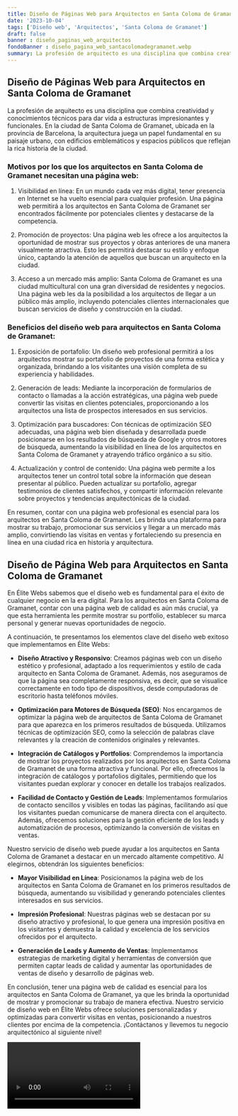 ```yaml
---
title: Diseño de Páginas Web para Arquitectos en Santa Coloma de Gramanet
date: '2023-10-04'
tags: ['Diseño web', 'Arquitectos', 'Santa Coloma de Gramanet']
draft: false
banner : diseño_paginas_web_arquitectos
fondoBanner : diseño_pagina_web_santacolomadegramanet.webp
summary: La profesión de arquitecto es una disciplina que combina creatividad y conocimientos técnicos para dar vida a estructuras impresionantes y funcionales. En la ciudad de Santa Coloma de Gramanet, ubicada en la provincia de Barcelona, la arquitectura juega un papel fundamental en su paisaje urbano, con edificios emblemáticos y espacios públicos que reflejan la rica historia de la ciudad.
---
```


## Diseño de Páginas Web para Arquitectos en Santa Coloma de Gramanet

La profesión de arquitecto es una disciplina que combina creatividad y conocimientos técnicos para dar vida a estructuras impresionantes y funcionales. En la ciudad de Santa Coloma de Gramanet, ubicada en la provincia de Barcelona, la arquitectura juega un papel fundamental en su paisaje urbano, con edificios emblemáticos y espacios públicos que reflejan la rica historia de la ciudad.

### Motivos por los que los arquitectos en Santa Coloma de Gramanet necesitan una página web:

1. Visibilidad en línea: En un mundo cada vez más digital, tener presencia en Internet se ha vuelto esencial para cualquier profesión. Una página web permitirá a los arquitectos en Santa Coloma de Gramanet ser encontrados fácilmente por potenciales clientes y destacarse de la competencia.

2. Promoción de proyectos: Una página web les ofrece a los arquitectos la oportunidad de mostrar sus proyectos y obras anteriores de una manera visualmente atractiva. Esto les permitirá destacar su estilo y enfoque único, captando la atención de aquellos que buscan un arquitecto en la ciudad.

3. Acceso a un mercado más amplio: Santa Coloma de Gramanet es una ciudad multicultural con una gran diversidad de residentes y negocios. Una página web les da la posibilidad a los arquitectos de llegar a un público más amplio, incluyendo potenciales clientes internacionales que buscan servicios de diseño y construcción en la ciudad.

### Beneficios del diseño web para arquitectos en Santa Coloma de Gramanet:

1. Exposición de portafolio: Un diseño web profesional permitirá a los arquitectos mostrar su portafolio de proyectos de una forma estética y organizada, brindando a los visitantes una visión completa de su experiencia y habilidades.

2. Generación de leads: Mediante la incorporación de formularios de contacto o llamadas a la acción estratégicas, una página web puede convertir las visitas en clientes potenciales, proporcionando a los arquitectos una lista de prospectos interesados en sus servicios.

3. Optimización para buscadores: Con técnicas de optimización SEO adecuadas, una página web bien diseñada y desarrollada puede posicionarse en los resultados de búsqueda de Google y otros motores de búsqueda, aumentando la visibilidad en línea de los arquitectos en Santa Coloma de Gramanet y atrayendo tráfico orgánico a su sitio.

4. Actualización y control de contenido: Una página web permite a los arquitectos tener un control total sobre la información que desean presentar al público. Pueden actualizar su portafolio, agregar testimonios de clientes satisfechos, y compartir información relevante sobre proyectos y tendencias arquitectónicas de la ciudad.

En resumen, contar con una página web profesional es esencial para los arquitectos en Santa Coloma de Gramanet. Les brinda una plataforma para mostrar su trabajo, promocionar sus servicios y llegar a un mercado más amplio, convirtiendo las visitas en ventas y fortaleciendo su presencia en línea en una ciudad rica en historia y arquitectura.

<GifSeo />

<Cta />

## Diseño de Página Web para Arquitectos en Santa Coloma de Gramanet

En Élite Webs sabemos que el diseño web es fundamental para el éxito de cualquier negocio en la era digital. Para los arquitectos en Santa Coloma de Gramanet, contar con una página web de calidad es aún más crucial, ya que esta herramienta les permite mostrar su portfolio, establecer su marca personal y generar nuevas oportunidades de negocio. 

A continuación, te presentamos los elementos clave del diseño web exitoso que implementamos en Élite Webs:

- **Diseño Atractivo y Responsivo**: Creamos páginas web con un diseño estético y profesional, adaptado a los requerimientos y estilo de cada arquitecto en Santa Coloma de Gramanet. Además, nos aseguramos de que la página sea completamente responsiva, es decir, que se visualice correctamente en todo tipo de dispositivos, desde computadoras de escritorio hasta teléfonos móviles. 

- **Optimización para Motores de Búsqueda (SEO)**: Nos encargamos de optimizar la página web de arquitectos de Santa Coloma de Gramanet para que aparezca en los primeros resultados de búsqueda. Utilizamos técnicas de optimización SEO, como la selección de palabras clave relevantes y la creación de contenidos originales y relevantes.

- **Integración de Catálogos y Portfolios**: Comprendemos la importancia de mostrar los proyectos realizados por los arquitectos en Santa Coloma de Gramanet de una forma atractiva y funcional. Por ello, ofrecemos la integración de catálogos y portafolios digitales, permitiendo que los visitantes puedan explorar y conocer en detalle los trabajos realizados.

- **Facilidad de Contacto y Gestión de Leads**: Implementamos formularios de contacto sencillos y visibles en todas las páginas, facilitando así que los visitantes puedan comunicarse de manera directa con el arquitecto. Además, ofrecemos soluciones para la gestión eficiente de los leads y automatización de procesos, optimizando la conversión de visitas en ventas.

Nuestro servicio de diseño web puede ayudar a los arquitectos en Santa Coloma de Gramanet a destacar en un mercado altamente competitivo. Al elegirnos, obtendrán los siguientes beneficios:

- **Mayor Visibilidad en Línea**: Posicionamos la página web de los arquitectos en Santa Coloma de Gramanet en los primeros resultados de búsqueda, aumentando su visibilidad y generando potenciales clientes interesados en sus servicios.

- **Impresión Profesional**: Nuestras páginas web se destacan por su diseño atractivo y profesional, lo que genera una impresión positiva en los visitantes y demuestra la calidad y excelencia de los servicios ofrecidos por el arquitecto.

- **Generación de Leads y Aumento de Ventas**: Implementamos estrategias de marketing digital y herramientas de conversión que permiten captar leads de calidad y aumentar las oportunidades de ventas de diseño y desarrollo de páginas web.

En conclusión, tener una página web de calidad es esencial para los arquitectos en Santa Coloma de Gramanet, ya que les brinda la oportunidad de mostrar y promocionar su trabajo de manera efectiva. Nuestro servicio de diseño web en Élite Webs ofrece soluciones personalizadas y optimizadas para convertir visitas en ventas, posicionando a nuestros clientes por encima de la competencia. ¡Contáctanos y llevemos tu negocio arquitectónico al siguiente nivel!

<Video />

<CtaBot job='Arquitectos' city='Santa Coloma de Gramanet'/>

<Gmaps query='Santa Coloma de Gramanet+españa+maps' />